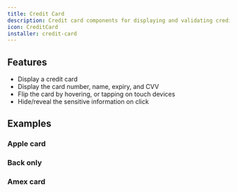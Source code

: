 ```yaml
---
title: Credit Card
description: Credit card components for displaying and validating credit card information.
icon: CreditCard
installer: credit-card
---
```


## Features

- Display a credit card
- Display the card number, name, expiry, and CVV
- Flip the card by hovering, or tapping on touch devices
- Hide/reveal the sensitive information on click

## Examples

### Apple card

<Preview path="credit-card-apple" />

### Back only

<Preview path="credit-card-back" />

### Amex card

<Preview path="credit-card-amex" />
